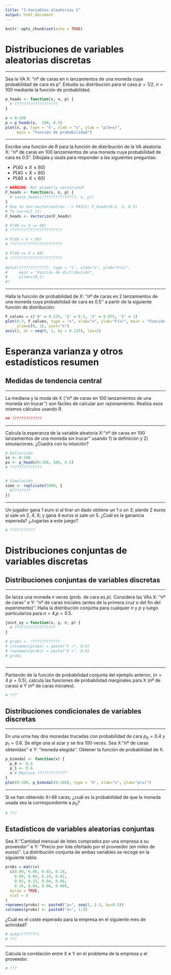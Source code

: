 ```yaml
---
title: "3-Variables aleatorias I"
output: html_document
---
```


```r
knitr::opts_chunk$set(echo = TRUE)
```


# Distribuciones de variables aleatorias discretas

----

Sea la VA X: "nº de caras en n lanzamientos de una moneda
cuya probabilidad de cara es p". Estudia su distribución para el caso
$p=1/2$, $n=100$ mediante la función de probabilidad.

```r
p_heads <- function(x, n, p) {
  # ???????????????????
}

x = 0:100
p = p_heads(x,  100, 0.5)
plot(x, p, type = 'h', xlab = "x", ylab = "p(X=x)", 
     main = "Función de probabilidad")

```

--- 

Escribe una función de R para la función de distribución de la VA aleatoria
X: ''nº de caras en 100 lanzamientos de una moneda cuya probabilidad de cara es 0.5".
Dibújala y úsala para responder a las siguientes preguntas:

  * $P(40 \leq X \leq 60)$
  * $P(40 < X < 60)$
  * $P(40 \leq X < 60)$
  
```r
# WARNING: Not properly vectorized!
F_heads <- function(x, n, p) {
  # sum(p_heads(???????????????, n, p))
}
# Due to non-vectorization --> FAILS: F_heads(0:2, 3, 0.5)
# To correct it:
F_heads <- Vectorize(F_heads)

# P(40 <= X <= 60)
# ???????????????????????

# P(40 < X < 60)
# ???????????????????????

# P(40 <= X < 60)
# ???????????????????????
 
#plot(?????????????, type = "s", xlab="x", ylab="F(x)", 
#     main = "Función de distribución",
#     ylim=c(0,1)
#)
```

--- 

Halla la función de probabilidad de X: ''nº de caras en 2 lanzamientos de
una moneda cuya probabilidad de cara es 0.5'' a partir de la siguiente función
de distribución:

```r
F_values = c('0' = 0.125, '1' = 0.5, '2' = 0.875, '3' = 1)
plot(0:3, F_values, type = "s", xlab="x", ylab="F(x)", main = "Función de distribución",
     ylim=c(0, 1), yaxt="n")
axis(2, at = seq(0, 1, by = 0.125), las=2)
```
  
  
# Esperanza varianza y otros estadísticos resumen
## Medidas de tendencia central

---- 

La mediana y la moda de X (''nº de caras en 100 lanzamientos de una moneda
sin trucar'') son fáciles de calcular por razonamiento. Realiza esos mismos
cálculos usando R.

```r
## ?????????????
```


---- 

Calcula la esperanza de la variable aleatoria X:''nº de caras en 100 lanzamientos
de una moneda sin trucar'' usando 1) la definición y 2) simulaciones. ¿Cuadra
con tu intuición?

```r
# Definición
xs <- 0:100
ps <- p_heads(0:100, 100, 0.5)
# ??????????????


# Simulación
sims <- replicate(5000, {
  #????????
})
```


---

Un jugador gana 1 euro si al tirar un dado obtiene un 1 o un 3; pierde 2 euros
si sale un 2, 4, 6; y gana 4 euros si sale un 5. ¿Cuál es la ganancia esperada? 
¿Jugarías a este juego?

```r
# ???????????
```

# Distribuciones conjuntas de variables discretas
## Distribuciones conjuntas de variables discretas

----
    
Se lanza una moneda $n$ veces (prob. de cara es $p$). Considera las VAs X:
''nº de caras'' e  Y: ''nº de caras iniciales (antes de la primera cruz o del fin
del experimento)''. Halla la distribución conjunta para cualquier $n$ y $p$ y
luego particulariza para $n=4$,$p=0.5$.

```r
joint_xy = function(x, y, n, p) {
  # ??????????????????
}

# probs <- ?????????????
# colnames(probs) = paste("Y =", 0:4)
# rownames(probs) = paste("X =", 0:4)
# probs
 
```

----

Partiendo de la función de probabilidad conjunta del ejemplo anterior,
($n=4$ $p=0.5$), calcula las funciones de probabilidad marginales para
X (nº de caras) e Y (nº de caras iniciales).

```r
# ???
```

## Distribuciones condicionales de variables discretas

----

En una urna hay dos monedas trucadas con probabilidad de cara $p_0=0.4$ y $p_1=0.6$.
Se elige una al azar y se tira 100 veces. Sea X:''nº de caras obtenidas'' e 
Y: ''moneda elegida''. Obtener la función de probabilidad de X.

```r
p_bimodal <- function(x) {
  p_0 <- 0.4
  p_1 <- 0.6
  x # Replace ?????????????
}
plot(0:100, p_bimodal(0:100), type = 'h', xlab="x", ylab="p(x)")
```

----

Si se han obtenido X=48 caras, ¿cuál es la probabilidad de que la moneda usada
sea la correspondiente a $p_0$?

```r
# ???
```


## Estadísticos de variables aleatorias conjuntas

Sea X:''Cantidad mensual de lotes comprados por una empresa a su proveedor'' e 
Y: ''Precio por lote ofertado por el proveedor (en miles de euros)''. 
La distribución conjunta de ambas variables se recoge en la siguiente tabla:

```r
probs = matrix(
  c(0.00, 0.00, 0.03, 0.18,
    0.00, 0.04, 0.24, 0.02,
    0.02, 0.23, 0.04, 0.00,
    0.16, 0.04, 0.00, 0.00),
  byrow = TRUE,
  ncol = 4
)
rownames(probs) <- paste0("y=", seq(1, 2.5, by=0.5))
colnames(probs) <- paste0("x=", 1:4)
```

¿Cuál es el coste esperado para la empresa en el siguiente mes de actividad?

```r
# outer(??????)
# ???
```

---- 

Calcula la correlación entre X e Y en el problema de la empresa y el proveedor.

```r
# ???
```

